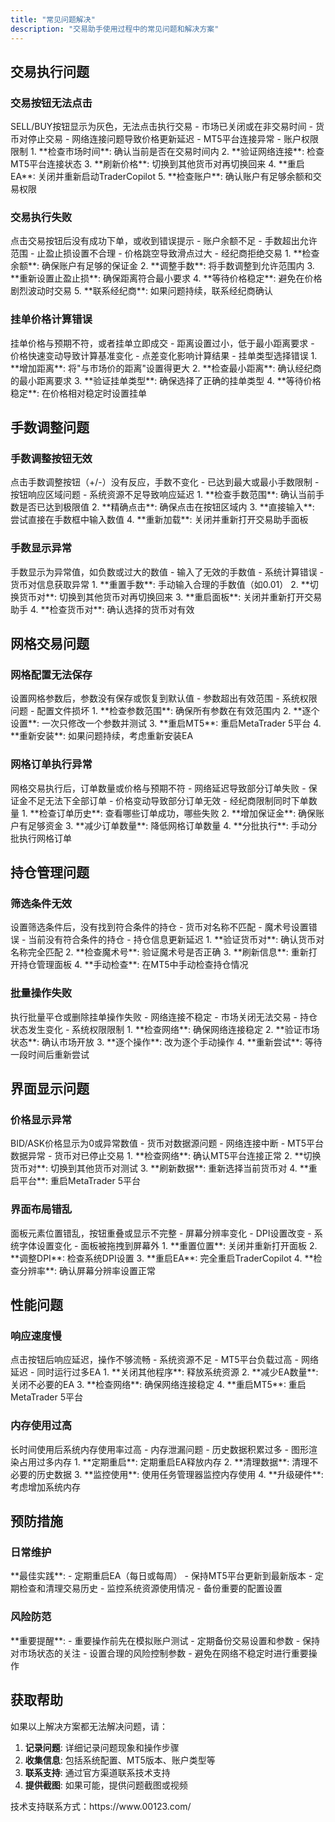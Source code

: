 ```yaml
---
title: "常见问题解决"
description: "交易助手使用过程中的常见问题和解决方案"
---
```


## 交易执行问题

### 交易按钮无法点击

<AccordionGroup>
  <Accordion title="问题描述">
    SELL/BUY按钮显示为灰色，无法点击执行交易
  </Accordion>
  
  <Accordion title="可能原因">
    - 市场已关闭或在非交易时间
    - 货币对停止交易
    - 网络连接问题导致价格更新延迟
    - MT5平台连接异常
    - 账户权限限制
  </Accordion>
  
  <Accordion title="解决方案">
    1. **检查市场时间**: 确认当前是否在交易时间内
    2. **验证网络连接**: 检查MT5平台连接状态
    3. **刷新价格**: 切换到其他货币对再切换回来
    4. **重启EA**: 关闭并重新启动TraderCopilot
    5. **检查账户**: 确认账户有足够余额和交易权限
  </Accordion>
</AccordionGroup>

### 交易执行失败

<AccordionGroup>
  <Accordion title="问题描述">
    点击交易按钮后没有成功下单，或收到错误提示
  </Accordion>
  
  <Accordion title="可能原因">
    - 账户余额不足
    - 手数超出允许范围
    - 止盈止损设置不合理
    - 价格跳空导致滑点过大
    - 经纪商拒绝交易
  </Accordion>
  
  <Accordion title="解决方案">
    1. **检查余额**: 确保账户有足够的保证金
    2. **调整手数**: 将手数调整到允许范围内
    3. **重新设置止盈止损**: 确保距离符合最小要求
    4. **等待价格稳定**: 避免在价格剧烈波动时交易
    5. **联系经纪商**: 如果问题持续，联系经纪商确认
  </Accordion>
</AccordionGroup>

### 挂单价格计算错误

<AccordionGroup>
  <Accordion title="问题描述">
    挂单价格与预期不符，或者挂单立即成交
  </Accordion>
  
  <Accordion title="可能原因">
    - 距离设置过小，低于最小距离要求
    - 价格快速变动导致计算基准变化
    - 点差变化影响计算结果
    - 挂单类型选择错误
  </Accordion>
  
  <Accordion title="解决方案">
    1. **增加距离**: 将"与市场价的距离"设置得更大
    2. **检查最小距离**: 确认经纪商的最小距离要求
    3. **验证挂单类型**: 确保选择了正确的挂单类型
    4. **等待价格稳定**: 在价格相对稳定时设置挂单
  </Accordion>
</AccordionGroup>

## 手数调整问题

### 手数调整按钮无效

<AccordionGroup>
  <Accordion title="问题描述">
    点击手数调整按钮（+/-）没有反应，手数不变化
  </Accordion>
  
  <Accordion title="可能原因">
    - 已达到最大或最小手数限制
    - 按钮响应区域问题
    - 系统资源不足导致响应延迟
  </Accordion>
  
  <Accordion title="解决方案">
    1. **检查手数范围**: 确认当前手数是否已达到极限值
    2. **精确点击**: 确保点击在按钮区域内
    3. **直接输入**: 尝试直接在手数框中输入数值
    4. **重新加载**: 关闭并重新打开交易助手面板
  </Accordion>
</AccordionGroup>

### 手数显示异常

<AccordionGroup>
  <Accordion title="问题描述">
    手数显示为异常值，如负数或过大的数值
  </Accordion>
  
  <Accordion title="可能原因">
    - 输入了无效的手数值
    - 系统计算错误
    - 货币对信息获取异常
  </Accordion>
  
  <Accordion title="解决方案">
    1. **重置手数**: 手动输入合理的手数值（如0.01）
    2. **切换货币对**: 切换到其他货币对再切换回来
    3. **重启面板**: 关闭并重新打开交易助手
    4. **检查货币对**: 确认选择的货币对有效
  </Accordion>
</AccordionGroup>

## 网格交易问题

### 网格配置无法保存

<AccordionGroup>
  <Accordion title="问题描述">
    设置网格参数后，参数没有保存或恢复到默认值
  </Accordion>
  
  <Accordion title="可能原因">
    - 参数超出有效范围
    - 系统权限问题
    - 配置文件损坏
  </Accordion>
  
  <Accordion title="解决方案">
    1. **检查参数范围**: 确保所有参数在有效范围内
    2. **逐个设置**: 一次只修改一个参数并测试
    3. **重启MT5**: 重启MetaTrader 5平台
    4. **重新安装**: 如果问题持续，考虑重新安装EA
  </Accordion>
</AccordionGroup>

### 网格订单执行异常

<AccordionGroup>
  <Accordion title="问题描述">
    网格交易执行后，订单数量或价格与预期不符
  </Accordion>
  
  <Accordion title="可能原因">
    - 网络延迟导致部分订单失败
    - 保证金不足无法下全部订单
    - 价格变动导致部分订单无效
    - 经纪商限制同时下单数量
  </Accordion>
  
  <Accordion title="解决方案">
    1. **检查订单历史**: 查看哪些订单成功，哪些失败
    2. **增加保证金**: 确保账户有足够资金
    3. **减少订单数量**: 降低网格订单数量
    4. **分批执行**: 手动分批执行网格订单
  </Accordion>
</AccordionGroup>

## 持仓管理问题

### 筛选条件无效

<AccordionGroup>
  <Accordion title="问题描述">
    设置筛选条件后，没有找到符合条件的持仓
  </Accordion>
  
  <Accordion title="可能原因">
    - 货币对名称不匹配
    - 魔术号设置错误
    - 当前没有符合条件的持仓
    - 持仓信息更新延迟
  </Accordion>
  
  <Accordion title="解决方案">
    1. **验证货币对**: 确认货币对名称完全匹配
    2. **检查魔术号**: 验证魔术号是否正确
    3. **刷新信息**: 重新打开持仓管理面板
    4. **手动检查**: 在MT5中手动检查持仓情况
  </Accordion>
</AccordionGroup>

### 批量操作失败

<AccordionGroup>
  <Accordion title="问题描述">
    执行批量平仓或删除挂单操作失败
  </Accordion>
  
  <Accordion title="可能原因">
    - 网络连接不稳定
    - 市场关闭无法交易
    - 持仓状态发生变化
    - 系统权限限制
  </Accordion>
  
  <Accordion title="解决方案">
    1. **检查网络**: 确保网络连接稳定
    2. **验证市场状态**: 确认市场开放
    3. **逐个操作**: 改为逐个手动操作
    4. **重新尝试**: 等待一段时间后重新尝试
  </Accordion>
</AccordionGroup>

## 界面显示问题

### 价格显示异常

<AccordionGroup>
  <Accordion title="问题描述">
    BID/ASK价格显示为0或异常数值
  </Accordion>
  
  <Accordion title="可能原因">
    - 货币对数据源问题
    - 网络连接中断
    - MT5平台数据异常
    - 货币对已停止交易
  </Accordion>
  
  <Accordion title="解决方案">
    1. **检查网络**: 确认MT5平台连接正常
    2. **切换货币对**: 切换到其他货币对测试
    3. **刷新数据**: 重新选择当前货币对
    4. **重启平台**: 重启MetaTrader 5平台
  </Accordion>
</AccordionGroup>

### 界面布局错乱

<AccordionGroup>
  <Accordion title="问题描述">
    面板元素位置错乱，按钮重叠或显示不完整
  </Accordion>
  
  <Accordion title="可能原因">
    - 屏幕分辨率变化
    - DPI设置改变
    - 系统字体设置变化
    - 面板被拖拽到屏幕外
  </Accordion>
  
  <Accordion title="解决方案">
    1. **重置位置**: 关闭并重新打开面板
    2. **调整DPI**: 检查系统DPI设置
    3. **重启EA**: 完全重启TraderCopilot
    4. **检查分辨率**: 确认屏幕分辨率设置正常
  </Accordion>
</AccordionGroup>

## 性能问题

### 响应速度慢

<AccordionGroup>
  <Accordion title="问题描述">
    点击按钮后响应延迟，操作不够流畅
  </Accordion>
  
  <Accordion title="可能原因">
    - 系统资源不足
    - MT5平台负载过高
    - 网络延迟
    - 同时运行过多EA
  </Accordion>
  
  <Accordion title="解决方案">
    1. **关闭其他程序**: 释放系统资源
    2. **减少EA数量**: 关闭不必要的EA
    3. **检查网络**: 确保网络连接稳定
    4. **重启MT5**: 重启MetaTrader 5平台
  </Accordion>
</AccordionGroup>

### 内存使用过高

<AccordionGroup>
  <Accordion title="问题描述">
    长时间使用后系统内存使用率过高
  </Accordion>
  
  <Accordion title="可能原因">
    - 内存泄漏问题
    - 历史数据积累过多
    - 图形渲染占用过多内存
  </Accordion>
  
  <Accordion title="解决方案">
    1. **定期重启**: 定期重启EA释放内存
    2. **清理数据**: 清理不必要的历史数据
    3. **监控使用**: 使用任务管理器监控内存使用
    4. **升级硬件**: 考虑增加系统内存
  </Accordion>
</AccordionGroup>

## 预防措施

### 日常维护

<Tip>
**最佳实践**:
- 定期重启EA（每日或每周）
- 保持MT5平台更新到最新版本
- 定期检查和清理交易历史
- 监控系统资源使用情况
- 备份重要的配置设置
</Tip>

### 风险防范

<Warning>
**重要提醒**:
- 重要操作前先在模拟账户测试
- 定期备份交易设置和参数
- 保持对市场状态的关注
- 设置合理的风险控制参数
- 避免在网络不稳定时进行重要操作
</Warning>

## 获取帮助

如果以上解决方案都无法解决问题，请：

1. **记录问题**: 详细记录问题现象和操作步骤
2. **收集信息**: 包括系统配置、MT5版本、账户类型等
3. **联系支持**: 通过官方渠道联系技术支持
4. **提供截图**: 如果可能，提供问题截图或视频

<Info>
技术支持联系方式：https://www.00123.com/
</Info>
